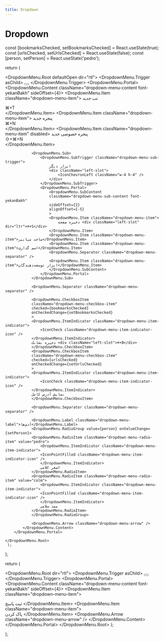 ```yaml
---
title: Dropdown
---
```


# Dropdown

<Preview centered>
  <DropdownMenuDemo />
</Preview>

<Preview centered>
  <DropdownMenuDemoTwo />
</Preview>

  const [bookmarksChecked, setBookmarksChecked] = React.useState(true);
  const [urlsChecked, setUrlsChecked] = React.useState(false);
  const [person, setPerson] = React.useState('pedro');

return (

<DropdownMenu.Root defaultOpen dir="rtl">
<DropdownMenu.Trigger asChild>
<button className="btn btn-secondary rounded-full" aria-label="Customise options">
<IconMenu className="icon" />
</button>
</DropdownMenu.Trigger>
<DropdownMenu.Portal>
<DropdownMenu.Content className="dropdown-menu-content font-yekanBakh" sideOffset={4}>
<DropdownMenu.Item className="dropdown-menu-item">
تب جدید <div className="left-slot" dir="ltr">⌘+T</div>
</DropdownMenu.Item>
<DropdownMenu.Item className="dropdown-menu-item">
پنجره جدید <div className="left-slot" dir="ltr">⌘+N</div>
</DropdownMenu.Item>
<DropdownMenu.Item className="dropdown-menu-item" disabled>
پنجره خصوصی جدید <div className="left-slot" dir="ltr">⇧+⌘+N</div>
</DropdownMenu.Item>

                <DropdownMenu.Sub>
                    <DropdownMenu.SubTrigger className="dropdown-menu-sub-trigger">
                        ابزار دیگر
                        <div className="left-slot">
                            <IconChevronLeft className="w-4 h-4" />
                        </div>
                    </DropdownMenu.SubTrigger>
                    <DropdownMenu.Portal>
                        <DropdownMenu.SubContent
                        className="dropdown-menu-sub-content font-yekanBakh"
                        sideOffset={2}
                        alignOffset={-5}
                        >
                        <DropdownMenu.Item className="dropdown-menu-item">
                            دخیره صفحه <div className="left-slot" dir="ltr">⌘+S</div>
                        </DropdownMenu.Item>
                        <DropdownMenu.Item className="dropdown-menu-item">ساخت میانبر</DropdownMenu.Item>
                        <DropdownMenu.Item className="dropdown-menu-item">اسم گذاری</DropdownMenu.Item>
                        <DropdownMenu.Separator className="dropdown-menu-separator" />
                        <DropdownMenu.Item className="dropdown-menu-item">ابزار توسعه‌دهندگان</DropdownMenu.Item>
                        </DropdownMenu.SubContent>
                    </DropdownMenu.Portal>
                </DropdownMenu.Sub>

                <DropdownMenu.Separator className="dropdown-menu-separator" />

                <DropdownMenu.CheckboxItem
                className="dropdown-menu-checkbox-item"
                checked={bookmarksChecked}
                onCheckedChange={setBookmarksChecked}
                >
                <DropdownMenu.ItemIndicator className="dropdown-menu-item-indicator">
                    <IconCheck className="dropdown-menu-item-indicator-icon" />
                </DropdownMenu.ItemIndicator>
                ذخیره نشانک <div className="left-slot">⌘+B</div>
                </DropdownMenu.CheckboxItem>
                <DropdownMenu.CheckboxItem
                className="dropdown-menu-checkbox-item"
                checked={urlsChecked}
                onCheckedChange={setUrlsChecked}
                >
                <DropdownMenu.ItemIndicator className="dropdown-menu-item-indicator">
                    <IconCheck className="dropdown-menu-item-indicator-icon" />
                </DropdownMenu.ItemIndicator>
                نمایش آدرس کامل
                </DropdownMenu.CheckboxItem>

                <DropdownMenu.Separator className="dropdown-menu-separator" />

                <DropdownMenu.Label className="dropdown-menu-label">آدم‌ها</DropdownMenu.Label>
                <DropdownMenu.RadioGroup value={person} onValueChange={setPerson}>
                <DropdownMenu.RadioItem className="dropdown-menu-radio-item" value="pedro">
                    <DropdownMenu.ItemIndicator className="dropdown-menu-item-indicator">
                    <IconPointFilled className="dropdown-menu-item-indicator-icon" />
                    </DropdownMenu.ItemIndicator>
                    اصغر کلامی
                </DropdownMenu.RadioItem>
                <DropdownMenu.RadioItem className="dropdown-menu-radio-item" value="colm">
                    <DropdownMenu.ItemIndicator className="dropdown-menu-item-indicator">
                    <IconPointFilled className="dropdown-menu-item-indicator-icon" />
                    </DropdownMenu.ItemIndicator>
                    ممد سلامی
                </DropdownMenu.RadioItem>
                </DropdownMenu.RadioGroup>

                <DropdownMenu.Arrow className="dropdown-menu-arrow" />
            </DropdownMenu.Content>
        </DropdownMenu.Portal>

    </DropdownMenu.Root>
     );

};

return (

<DropdownMenu.Root dir="rtl">
<DropdownMenu.Trigger asChild>
<button className="btn btn-secondary rounded-full" aria-label="Customise options">
<IconMenu className="icon" />
</button>
</DropdownMenu.Trigger>
<DropdownMenu.Portal>
<DropdownMenu.Content className="dropdown-menu-content font-yekanBakh" sideOffset={4}>
<DropdownMenu.Item className="dropdown-menu-item">
    <div className="dropdown-menu-item-indicator">
        <IconArrowBackUp className="dropdown-menu-item-icon" />
    </div>
<span>ثبت پاسخ</span>
</DropdownMenu.Item>
<DropdownMenu.Item className="dropdown-menu-item">
    <div class="dropdown-menu-item-indicator">
        <IconTrash className="dropdown-menu-item-icon" />
    </div>
<span>پاک کردن</span>
</DropdownMenu.Item>
<DropdownMenu.Arrow className="dropdown-menu-arrow" />
</DropdownMenu.Content>
</DropdownMenu.Portal>
</DropdownMenu.Root>
     );

};
